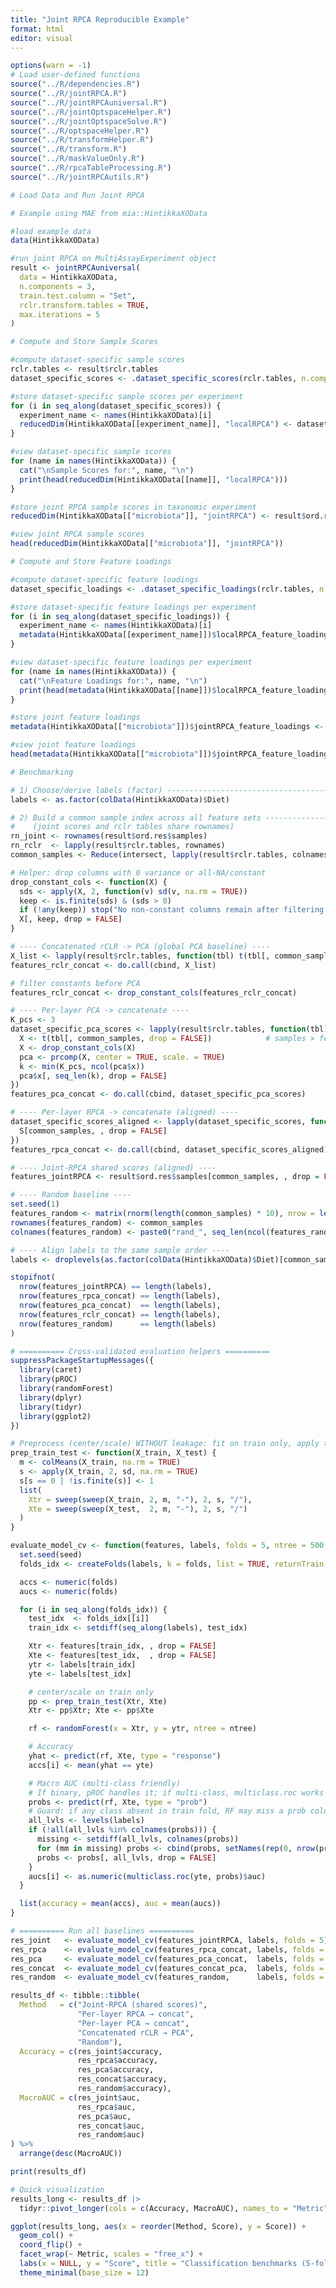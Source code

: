```yaml
---
title: "Joint RPCA Reproducible Example"
format: html
editor: visual
---
```


```r
options(warn = -1)
# Load user-defined functions
source("../R/dependencies.R")
source("../R/jointRPCA.R")
source("../R/jointRPCAuniversal.R")
source("../R/jointOptspaceHelper.R")
source("../R/jointOptspaceSolve.R")
source("../R/optspaceHelper.R")
source("../R/transformHelper.R")
source("../R/transform.R")
source("../R/maskValueOnly.R")
source("../R/rpcaTableProcessing.R")
source("../R/jointRPCAutils.R")

# Load Data and Run Joint RPCA

# Example using MAE from mia::HintikkaXOData

#load example data
data(HintikkaXOData)

#run joint RPCA on MultiAssayExperiment object
result <- jointRPCAuniversal(
  data = HintikkaXOData,
  n.components = 3,
  train.test.column = "Set",
  rclr.transform.tables = TRUE,
  max.iterations = 5
)

# Compute and Store Sample Scores

#compute dataset-specific sample scores
rclr.tables <- result$rclr.tables
dataset_specific_scores <- .dataset_specific_scores(rclr.tables, n.components = 3, max.iterations = 5)

#store dataset-specific sample scores per experiment
for (i in seq_along(dataset_specific_scores)) {
  experiment_name <- names(HintikkaXOData)[i]
  reducedDim(HintikkaXOData[[experiment_name]], "localRPCA") <- dataset_specific_scores[[i]]
}

#view dataset-specific sample scores
for (name in names(HintikkaXOData)) {
  cat("\nSample Scores for:", name, "\n")
  print(head(reducedDim(HintikkaXOData[[name]], "localRPCA")))
}

#store joint RPCA sample scores in taxonomic experiment
reducedDim(HintikkaXOData[["microbiota"]], "jointRPCA") <- result$ord.res$samples

#view joint RPCA sample scores
head(reducedDim(HintikkaXOData[["microbiota"]], "jointRPCA"))

# Compute and Store Feature Loadings

#compute dataset-specific feature loadings
dataset_specific_loadings <- .dataset_specific_loadings(rclr.tables, n.components = 3, max.iterations = 5)

#store dataset-specific feature loadings per experiment
for (i in seq_along(dataset_specific_loadings)) {
  experiment_name <- names(HintikkaXOData)[i]
  metadata(HintikkaXOData[[experiment_name]])$localRPCA_feature_loadings <- dataset_specific_loadings[[i]]
}

#view dataset-specific feature loadings per experiment
for (name in names(HintikkaXOData)) {
  cat("\nFeature Loadings for:", name, "\n")
  print(head(metadata(HintikkaXOData[[name]])$localRPCA_feature_loadings))
}

#store joint feature loadings
metadata(HintikkaXOData[["microbiota"]])$jointRPCA_feature_loadings <- result$ord.res$features

#view joint feature loadings
head(metadata(HintikkaXOData[["microbiota"]])$jointRPCA_feature_loadings)

# Benchmarking

# 1) Choose/derive labels (factor) --------------------------------------------
labels <- as.factor(colData(HintikkaXOData)$Diet)

# 2) Build a common sample index across all feature sets ----------------------
#    (joint scores and rclr tables share rownames)
rn_joint <- rownames(result$ord.res$samples)
rn_rclr  <- lapply(result$rclr.tables, rownames)
common_samples <- Reduce(intersect, lapply(result$rclr.tables, colnames))

# Helper: drop columns with 0 variance or all-NA/constant
drop_constant_cols <- function(X) {
  sds <- apply(X, 2, function(v) sd(v, na.rm = TRUE))
  keep <- is.finite(sds) & (sds > 0)
  if (!any(keep)) stop("No non-constant columns remain after filtering.")
  X[, keep, drop = FALSE]
}

# ---- Concatenated rCLR -> PCA (global PCA baseline) ----
X_list <- lapply(result$rclr.tables, function(tbl) t(tbl[, common_samples, drop = FALSE]))  # samples × features
features_rclr_concat <- do.call(cbind, X_list)

# filter constants before PCA
features_rclr_concat <- drop_constant_cols(features_rclr_concat)

# ---- Per-layer PCA -> concatenate ----
K_pcs <- 3
dataset_specific_pca_scores <- lapply(result$rclr.tables, function(tbl) {
  X <- t(tbl[, common_samples, drop = FALSE])            # samples × features
  X <- drop_constant_cols(X)
  pca <- prcomp(X, center = TRUE, scale. = TRUE)
  k <- min(K_pcs, ncol(pca$x))
  pca$x[, seq_len(k), drop = FALSE]
})
features_pca_concat <- do.call(cbind, dataset_specific_pca_scores)

# ---- Per-layer RPCA -> concatenate (aligned) ----
dataset_specific_scores_aligned <- lapply(dataset_specific_scores, function(S) {
  S[common_samples, , drop = FALSE]
})
features_rpca_concat <- do.call(cbind, dataset_specific_scores_aligned)

# ---- Joint-RPCA shared scores (aligned) ----
features_jointRPCA <- result$ord.res$samples[common_samples, , drop = FALSE]

# ---- Random baseline ----
set.seed(1)
features_random <- matrix(rnorm(length(common_samples) * 10), nrow = length(common_samples), ncol = 10)
rownames(features_random) <- common_samples
colnames(features_random) <- paste0("rand_", seq_len(ncol(features_random)))

# ---- Align labels to the same sample order ----
labels <- droplevels(as.factor(colData(HintikkaXOData)$Diet)[common_samples])

stopifnot(
  nrow(features_jointRPCA) == length(labels),
  nrow(features_rpca_concat) == length(labels),
  nrow(features_pca_concat)  == length(labels),
  nrow(features_rclr_concat) == length(labels),
  nrow(features_random)      == length(labels)
)

# ========== Cross-validated evaluation helpers ==========
suppressPackageStartupMessages({
  library(caret)
  library(pROC)
  library(randomForest)
  library(dplyr)
  library(tidyr)
  library(ggplot2)
})

# Preprocess (center/scale) WITHOUT leakage: fit on train only, apply to test
prep_train_test <- function(X_train, X_test) {
  m <- colMeans(X_train, na.rm = TRUE)
  s <- apply(X_train, 2, sd, na.rm = TRUE)
  s[s == 0 | !is.finite(s)] <- 1
  list(
    Xtr = sweep(sweep(X_train, 2, m, "-"), 2, s, "/"),
    Xte = sweep(sweep(X_test,  2, m, "-"), 2, s, "/")
  )
}

evaluate_model_cv <- function(features, labels, folds = 5, ntree = 500, seed = 42) {
  set.seed(seed)
  folds_idx <- createFolds(labels, k = folds, list = TRUE, returnTrain = FALSE)

  accs <- numeric(folds)
  aucs <- numeric(folds)

  for (i in seq_along(folds_idx)) {
    test_idx  <- folds_idx[[i]]
    train_idx <- setdiff(seq_along(labels), test_idx)

    Xtr <- features[train_idx, , drop = FALSE]
    Xte <- features[test_idx,  , drop = FALSE]
    ytr <- labels[train_idx]
    yte <- labels[test_idx]

    # center/scale on train only
    pp <- prep_train_test(Xtr, Xte)
    Xtr <- pp$Xtr; Xte <- pp$Xte

    rf <- randomForest(x = Xtr, y = ytr, ntree = ntree)

    # Accuracy
    yhat <- predict(rf, Xte, type = "response")
    accs[i] <- mean(yhat == yte)

    # Macro AUC (multi-class friendly)
    # If binary, pROC handles it; if multi-class, multiclass.roc works with a matrix of probs
    probs <- predict(rf, Xte, type = "prob")
    # Guard: if any class absent in train fold, RF may miss a prob column → add zeros
    all_lvls <- levels(labels)
    if (!all(all_lvls %in% colnames(probs))) {
      missing <- setdiff(all_lvls, colnames(probs))
      for (mm in missing) probs <- cbind(probs, setNames(rep(0, nrow(probs)), mm))
      probs <- probs[, all_lvls, drop = FALSE]
    }
    aucs[i] <- as.numeric(multiclass.roc(yte, probs)$auc)
  }

  list(accuracy = mean(accs), auc = mean(aucs))
}

# ========== Run all baselines ==========
res_joint   <- evaluate_model_cv(features_jointRPCA, labels, folds = 5)
res_rpca    <- evaluate_model_cv(features_rpca_concat, labels, folds = 5)
res_pca     <- evaluate_model_cv(features_pca_concat,  labels, folds = 5)
res_concat  <- evaluate_model_cv(features_concat_pca,  labels, folds = 5)
res_random  <- evaluate_model_cv(features_random,      labels, folds = 5)

results_df <- tibble::tibble(
  Method   = c("Joint‑RPCA (shared scores)",
               "Per‑layer RPCA → concat",
               "Per‑layer PCA → concat",
               "Concatenated rCLR → PCA",
               "Random"),
  Accuracy = c(res_joint$accuracy,
               res_rpca$accuracy,
               res_pca$accuracy,
               res_concat$accuracy,
               res_random$accuracy),
  MacroAUC = c(res_joint$auc,
               res_rpca$auc,
               res_pca$auc,
               res_concat$auc,
               res_random$auc)
) %>%
  arrange(desc(MacroAUC))

print(results_df)

# Quick visualization
results_long <- results_df |>
  tidyr::pivot_longer(cols = c(Accuracy, MacroAUC), names_to = "Metric", values_to = "Score")

ggplot(results_long, aes(x = reorder(Method, Score), y = Score)) +
  geom_col() +
  coord_flip() +
  facet_wrap(~ Metric, scales = "free_x") +
  labs(x = NULL, y = "Score", title = "Classification benchmarks (5‑fold CV)") +
  theme_minimal(base_size = 12)

```
